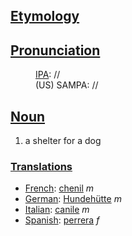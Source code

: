 == [[Etymology]] ==

== [[Pronunciation]] ==
:[[w:IPA|IPA]]: //
:(US) SAMPA: //

== [[Noun]] ==

# a shelter for a dog

=== [[Translation]]s ===

*[[French]]: [[chenil]] ''m''
*[[German]]: [[Hundehütte]] ''m''
*[[Italian]]: [[canile]] ''m''
*[[Spanish]]: [[perrera]] ''f''